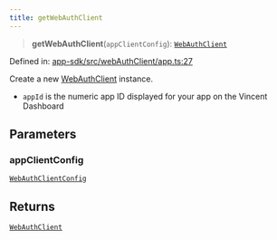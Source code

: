 ```yaml
---
title: getWebAuthClient
---
```


> **getWebAuthClient**(`appClientConfig`): [`WebAuthClient`](/api-reference/app-sdk/webAuthClient/interfaces/WebAuthClient)

Defined in: [app-sdk/src/webAuthClient/app.ts:27](https://github.com/LIT-Protocol/Vincent/blob/59bbcc58961d006596c8c80671cc1200f69f2946/packages/libs/app-sdk/src/webAuthClient/app.ts#L27)

Create a new [WebAuthClient](/api-reference/app-sdk/webAuthClient/interfaces/WebAuthClient) instance.

- `appId` is the numeric app ID displayed for your app on the Vincent Dashboard

## Parameters

### appClientConfig

[`WebAuthClientConfig`](/api-reference/app-sdk/webAuthClient/interfaces/WebAuthClientConfig)

## Returns

[`WebAuthClient`](/api-reference/app-sdk/webAuthClient/interfaces/WebAuthClient)
